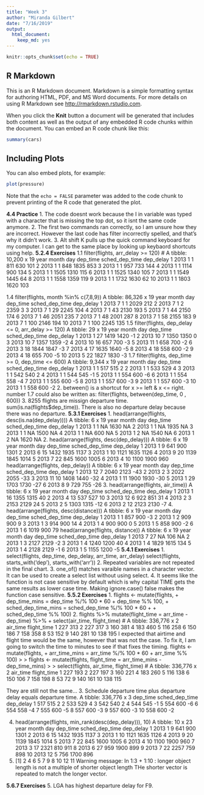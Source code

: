 ```yaml
---
title: "Week 3"
author: "Miranda Gilbert"
date: "7/16/2019"
output: 
  html_document: 
    keep_md: yes
---
```


```r
knitr::opts_chunk$set(echo = TRUE)
```

## R Markdown

This is an R Markdown document. Markdown is a simple formatting syntax for authoring HTML, PDF, and MS Word documents. For more details on using R Markdown see <http://rmarkdown.rstudio.com>.

When you click the **Knit** button a document will be generated that includes both content as well as the output of any embedded R code chunks within the document. You can embed an R code chunk like this:

```r
summary(cars)
```

## Including Plots

You can also embed plots, for example:

```r
plot(pressure)
```

Note that the `echo = FALSE` parameter was added to the code chunk to prevent printing of the R code that generated the plot.

**4.4 Practice**
  1. The code doesnt work because the I in variable was typed with a character that is missing the top dot, so it isnt the same code anymore. 
  2. The first two commands ran correctly, so I am unsure how they are incorrect. However the last code has filter incorrectly spelled, and that's why it didn't work.
  3. Alt shift K pulls up the quick command keyboard for my computer. I can get to the same place by looking up keybaord shortcuts using help. 
  **5.2.4 Exercises**
  1.1   filter(flights, arr_delay >= 120)
  # A tibble: 10,200 x 19
    year month   day dep_time sched_dep_time dep_delay
   <int> <int> <int>    <int>          <int>     <dbl>
 1  2013     1     1      811            630       101
 2  2013     1     1      848           1835       853
 3  2013     1     1      957            733       144
 4  2013     1     1     1114            900       134
 5  2013     1     1     1505           1310       115
 6  2013     1     1     1525           1340       105
 7  2013     1     1     1549           1445        64
 8  2013     1     1     1558           1359       119
 9  2013     1     1     1732           1630        62
10  2013     1     1     1803           1620       103
  
  1.4  filter(flights, month %in% c(7,8,9))
  A tibble: 86,326 x 19
    year month   day dep_time sched_dep_time dep_delay
   <int> <int> <int>    <int>          <int>     <dbl>
 1  2013     7     1        1           2029       212
 2  2013     7     1        2           2359         3
 3  2013     7     1       29           2245       104
 4  2013     7     1       43           2130       193
 5  2013     7     1       44           2150       174
 6  2013     7     1       46           2051       235
 7  2013     7     1       48           2001       287
 8  2013     7     1       58           2155       183
 9  2013     7     1      100           2146       194
10  2013     7     1      100           2245       135
  1.5  filter(flights, dep_delay <= 0, arr_delay >= 120)
  A tibble: 29 x 19
    year month   day dep_time sched_dep_time dep_delay
   <int> <int> <int>    <int>          <int>     <dbl>
 1  2013     1    27     1419           1420        -1
 2  2013    10     7     1350           1350         0
 3  2013    10     7     1357           1359        -2
 4  2013    10    16      657            700        -3
 5  2013    11     1      658            700        -2
 6  2013     3    18     1844           1847        -3
 7  2013     4    17     1635           1640        -5
 8  2013     4    18      558            600        -2
 9  2013     4    18      655            700        -5
10  2013     5    22     1827           1830        -3
  1.7  filter(flights, dep_time >= 0, dep_time <= 600)
  A tibble: 9,344 x 19
    year month   day dep_time sched_dep_time dep_delay
   <int> <int> <int>    <int>          <int>     <dbl>
 1  2013     1     1      517            515         2
 2  2013     1     1      533            529         4
 3  2013     1     1      542            540         2
 4  2013     1     1      544            545        -1
 5  2013     1     1      554            600        -6
 6  2013     1     1      554            558        -4
 7  2013     1     1      555            600        -5
 8  2013     1     1      557            600        -3
 9  2013     1     1      557            600        -3
10  2013     1     1      558            600        -2
  2. between() is a shortcut for x >= left & x <= right. number 1.7 could also be written as: filter(flights, between(dep_time, 0 , 600))
  3. 8255 flights are missign departure time. sum(is.na(flights$dep_time)). There is also no departure delay because there was no departure. 
  **5.3.1 Exercises**
  1. head(arrange(flights, desc(is.na(dep_delay))))
  A tibble: 6 x 19
   year month   day dep_time sched_dep_time dep_delay
  <int> <int> <int>    <int>          <int>     <dbl>
1  2013     1     1       NA           1630        NA
2  2013     1     1       NA           1935        NA
3  2013     1     1       NA           1500        NA
4  2013     1     1       NA            600        NA
5  2013     1     2       NA           1540        NA
6  2013     1     2       NA           1620        NA
  2. head(arrange(flights, desc(dep_delay)))
   A tibble: 6 x 19
   year month   day dep_time sched_dep_time dep_delay
  <int> <int> <int>    <int>          <int>     <dbl>
1  2013     1     9      641            900      1301
2  2013     6    15     1432           1935      1137
3  2013     1    10     1121           1635      1126
4  2013     9    20     1139           1845      1014
5  2013     7    22      845           1600      1005
6  2013     4    10     1100           1900       960
head(arrange(flights, dep_delay))
A tibble: 6 x 19
   year month   day dep_time sched_dep_time dep_delay
  <int> <int> <int>    <int>          <int>     <dbl>
1  2013    12     7     2040           2123       -43
2  2013     2     3     2022           2055       -33
3  2013    11    10     1408           1440       -32
4  2013     1    11     1900           1930       -30
5  2013     1    29     1703           1730       -27
6  2013     8     9      729            755       -26
  3. head(arrange(flights, air_time))
  A tibble: 6 x 19
   year month   day dep_time sched_dep_time dep_delay
  <int> <int> <int>    <int>          <int>     <dbl>
1  2013     1    16     1355           1315        40
2  2013     4    13      537            527        10
3  2013    12     6      922            851        31
4  2013     2     3     2153           2129        24
5  2013     2     5     1303           1315       -12
6  2013     2    12     2123           2130        -7
  4. head(arrange(flights, desc(distance)))
  A tibble: 6 x 19
   year month   day dep_time sched_dep_time dep_delay
  <int> <int> <int>    <int>          <int>     <dbl>
1  2013     1     1      857            900        -3
2  2013     1     2      909            900         9
3  2013     1     3      914            900        14
4  2013     1     4      900            900         0
5  2013     1     5      858            900        -2
6  2013     1     6     1019            900        79
  head(arrange(flights, distance))
  A tibble: 6 x 19
   year month   day dep_time sched_dep_time dep_delay
  <int> <int> <int>    <int>          <int>     <dbl>
1  2013     7    27       NA            106        NA
2  2013     1     3     2127           2129        -2
3  2013     1     4     1240           1200        40
4  2013     1     4     1829           1615       134
5  2013     1     4     2128           2129        -1
6  2013     1     5     1155           1200        -5
  **5.4.1 Exercises**
  1. select(flights, dep_time, dep_delay, arr_time, arr_delay)
  select(flights, starts_with('dep'), starts_with('arr'))
  2. Repeated variables are not repeated in the final chart.
  3. one_of() matches varaible names in a character vector. It can be used to create a select list without using select. 
  4. It seems like the function is not case sensitive by default which is why capital TIME gets the same results as lower case time. Making ignore.case() false makes the function case sensitive. 
  **5.5.2 Exercises**
  1. flights <- mutate(flights,
+                   dep_time_mins = dep_time %/% 100 * 60 + dep_time %% 100,
+                   sched_dep_time_mins = sched_dep_time %/% 100 * 60 +
+                       sched_dep_time %% 100)
  2. flights %>% mutate(flight_time = arr_time - dep_time) %>%
+     select(air_time, flight_time)
# A tibble: 336,776 x 2
   air_time flight_time
      <dbl>       <int>
 1      227         313
 2      227         317
 3      160         381
 4      183         460
 5      116         258
 6      150         186
 7      158         358
 8       53         152
 9      140         281
10      138         195
  I expected that airtime and flight time would be the same, however that was not the case. To fix it, I am going to switch the time to minutes to see if that fixes the timing. 
  flights <- mutate(flights,
+                   arr_time_mins = arr_time %/% 100 * 60 + arr_time %% 100)
> 
> flights <- mutate(flights, flight_time = arr_time_mins - dep_time_mins)
> 
> select(flights, air_time, flight_time)
# A tibble: 336,776 x 2
   air_time flight_time
      <dbl>       <dbl>
 1      227         193
 2      227         197
 3      160         221
 4      183         260
 5      116         138
 6      150         106
 7      158         198
 8       53          72
 9      140         161
10      138         115

  They are still not the same...
  3. Schedule departure time plus departure delay equals departure time. 
  A tibble: 336,776 x 3
   dep_time sched_dep_time dep_delay
      <int>          <int>     <dbl>
 1      517            515         2
 2      533            529         4
 3      542            540         2
 4      544            545        -1
 5      554            600        -6
 6      554            558        -4
 7      555            600        -5
 8      557            600        -3
 9      557            600        -3
10      558            600        -2

  4. head(arrange(flights, min_rank(desc(dep_delay))), 10)
  A tibble: 10 x 23
    year month   day dep_time sched_dep_time dep_delay
   <int> <int> <int>    <int>          <int>     <dbl>
 1  2013     1     9      641            900      1301
 2  2013     6    15     1432           1935      1137
 3  2013     1    10     1121           1635      1126
 4  2013     9    20     1139           1845      1014
 5  2013     7    22      845           1600      1005
 6  2013     4    10     1100           1900       960
 7  2013     3    17     2321            810       911
 8  2013     6    27      959           1900       899
 9  2013     7    22     2257            759       898
10  2013    12     5      756           1700       896
  5. [1]  2  4  6  5  7  9  8 10 12 11
Warning message:
In 1:3 + 1:10 :
  longer object length is not a multiple of shorter object length
  THe shorter vector is repeated to match the longer vector.
  
  **5.6.7 Exercises**
  5. LGA has highest departure delay for F9. 
   